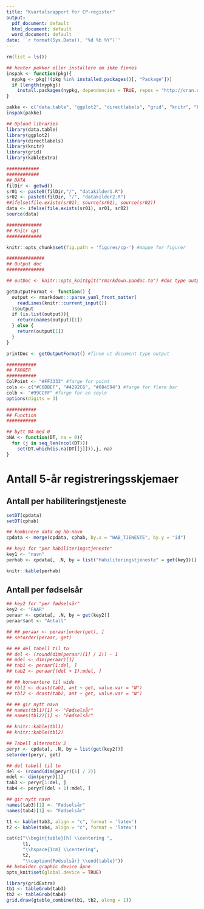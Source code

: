 ```yaml
---
title: "Kvartalsrapport for CP-register"
output:
  pdf_document: default
  html_document: default
  word_document: default
date: '`r format(Sys.Date(), "%d %b %Y")`'
---
```



```r
rm(list = ls())

```


```r
## henter pakker eller installere om ikke finnes
inspak <- function(pkg){
  nypkg <- pkg[!(pkg %in% installed.packages()[, "Package"])]
  if (length(nypkg))
    install.packages(nypkg, dependencies = TRUE, repos = "http://cran.r-project.org")
}

pakke <- c("data.table", "ggplot2", "directlabels", "grid", "knitr", "kableExtra")
inspak(pakke)

## Upload libraries
library(data.table)
library(ggplot2)
library(directlabels)
library(knitr)
library(grid)
library(kableExtra)

############
############
## DATA
filDir <- getwd()
sr01 <- paste0(filDir,"/", "datakilder1.R")
sr02 <- paste0(filDir, "/", "datakilder2.R")
##ifelse(file.exists(sr01), source(sr01), source(sr02))
data <- ifelse(file.exists(sr01), sr01, sr02)
source(data)

#############
## Knitr opt
#############

knitr::opts_chunk$set(fig.path = 'figures/cp-') #mappe for figurer

##############
## Output doc
##############

## outDoc <- knitr::opts_knit$git("rmarkdown.pandoc.to") #doc type output html,latex eller docx

getOutputFormat <- function() {
  output <- rmarkdown:::parse_yaml_front_matter(
    readLines(knitr::current_input())
  )$output
  if (is.list(output)){
    return(names(output)[1])
  } else {
    return(output[1])
  }
}

printDoc <- getOutputFormat() #finne ut document type output

###########
## FARGER
###########
ColPoint <- "#FF3333" #farge for point
cols <- c("#C6DBEF", "#4292C6", "#084594") #farge for flere bar
colb <- "#99CCFF" #farge for en søyle
options(digits = 3)

###########
## Function
###########

## bytt NA med 0
bNA <- function(DT, na = 0){
  for (j in seq_len(ncol(DT)))
    set(DT,which(is.na(DT[[j]])),j, na) 
}

```

# Antall 5-år registreringsskjemaer

## Antall per habiliteringstjeneste

```r
setDT(cpdata)
setDT(cphab)

## kombinere data og hb-navn
cpdata <- merge(cpdata, cphab, by.x = "HAB_TJENESTE", by.y = "id")

## key1 for "per habiliteringstjeneste" 
key1 <- "navn"
perhab <- cpdata[, .N, by = list("Habiliteringstjeneste" = get(key1))]

knitr::kable(perhab)
```

## Antall per fødselsår

```r

## key2 for "per fødselsår"
key2 <- "FAAR"
peraar <- cpdata[, .N, by = get(key2)]
peraar$ant <- "Antall"

## ## peraar <- peraar[order(get), ]
## setorder(peraar, get)

## ## del tabell til to
## del <- (round(dim(peraar)[1] / 2)) - 1
## mdel <- dim(peraar)[1]
## tab1 <- peraar[1:del, ]
## tab2 <- peraar[(del + 1):mdel, ]

## ## konvertere til wide
## tbl1 <- dcast(tab1, ant ~ get, value.var = "N")
## tbl2 <- dcast(tab2, ant ~ get, value.var = "N")

## ## gir nytt navn
## names(tbl1)[1] <- "Fødselsår"
## names(tbl2)[1] <- "Fødselsår"

## knitr::kable(tbl1)
## knitr::kable(tbl2)

## Tabell alternativ 2
peryr <- cpdata[, .N, by = list(get(key2))]
setorder(peryr, get)

## del tabell til to
del <- (round(dim(peryr)[1] / 2))
mdel <- dim(peryr)[1]
tab3 <- peryr[1:del, ]
tab4 <- peryr[(del + 1):mdel, ]

## gir nytt navn
names(tab3)[1] <- "Fødselsår"
names(tab4)[1] <- "Fødselsår"

t1 <- kable(tab3, align = "c", format = 'latex')
t2 <- kable(tab4, align = "c", format = 'latex')

cat(c("\\begin{table}[h] \\centering ",
      t1,
      "\\hspace{1cm} \\centering",
      t2,
      "\\caption{Fødselsår} \\end{table}"))
## beholder graphic device åpne
opts_knit$set(global.device = TRUE)

library(gridExtra)
tb1 <- tableGrob(tab3)
tb2 <- tableGrob(tab4)
grid.draw(gtable_combine(tb1, tb2, along = 1))


```                           




